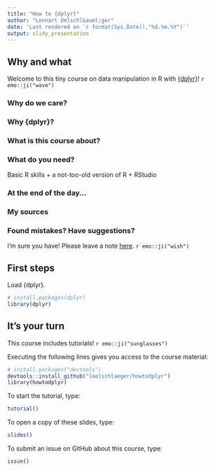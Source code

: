 ```yaml
---
title: "How to {dplyr}"
author: "Lennart Oelschl&auml;ger"
date: 'Last rendered on `r format(Sys.Date(),"%d.%m.%Y")`'
output: slidy_presentation
---
```

  
## Why and what 

Welcome to this tiny course on data manipulation in R with [{dplyr}](https://dplyr.tidyverse.org/)! `r emo::ji("wave")`

### Why do we care?

### Why {dplyr}?

### What is this course about?

### What do you need?

Basic R skills + a not-too-old version of R + RStudio

### At the end of the day...

### My sources

### Found mistakes? Have suggestions?

I'm sure you have! Please leave a note [here](https://github.com/loelschlaeger/howtodplyr/issues/new/choose). `r emo::ji("wish")`

## First steps

Load {dplyr}.

```r
# install.packages(dplyr)
library(dplyr)
```

## It's your turn

This course includes tutorials! `r emo::ji("sunglasses")`

Executing the following lines gives you access to the course material:

```r
# install.packages("devtools")
devtools::install_github("loelschlaeger/howtodplyr")
library(howtodplyr)
```

To start the tutorial, type:

```r
tutorial()
```

To open a copy of these slides, type:

```r
slides()
```

To submit an issue on GitHub about this course, type:

```r
issue()
```
